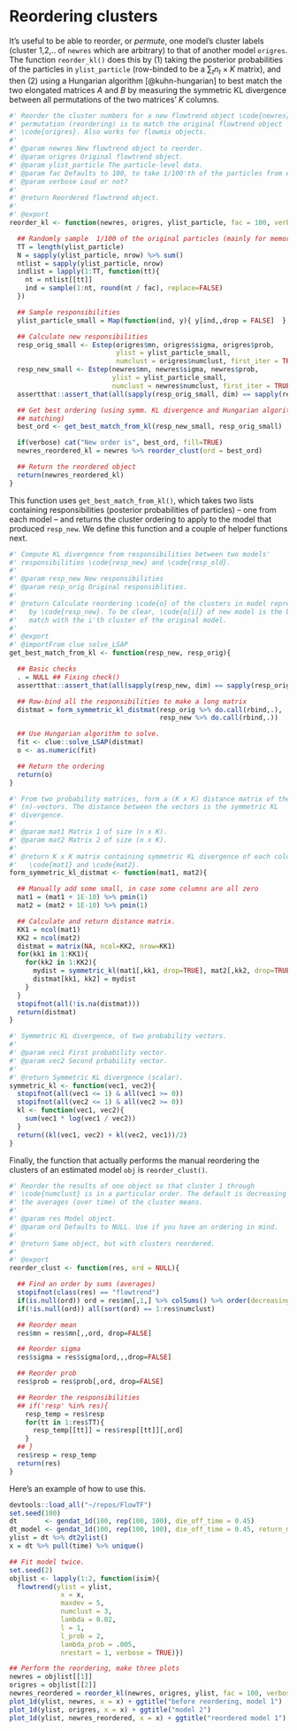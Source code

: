 # Reordering clusters

It's useful to be able to reorder, or *permute*, one model's cluster labels
(cluster 1,2,.. of `newres` which are arbitrary) to that of another model
`origres`. The function `reorder_kl()` does this by (1) taking the posterior
probabilities of the particles in `ylist_particle` (row-binded to be a $\sum_t
n_t \times K$ matrix), and then (2) using a Hungarian algorithm
[@kuhn-hungarian] to best match the two elongated matrices $A$ and $B$ by
measuring the symmetric KL divergence between all permutations of
the two matrices' $K$ columns.


```r
#' Reorder the cluster numbers for a new flowtrend object \code{newres}; the best
#' permutation (reordering) is to match the original flowtrend object
#' \code{origres}. Also works for flowmix objects.
#'
#' @param newres New flowtrend object to reorder.
#' @param origres Original flowtrend object.
#' @param ylist_particle The particle-level data.
#' @param fac Defaults to 100, to take 1/100'th of the particles from each time point.
#' @param verbose Loud or not?
#'
#' @return Reordered flowtrend object.
#'
#' @export
reorder_kl <- function(newres, origres, ylist_particle, fac = 100, verbose = FALSE){

  ## Randomly sample  1/100 of the original particles (mainly for memory reasons)
  TT = length(ylist_particle)
  N = sapply(ylist_particle, nrow) %>% sum()
  ntlist = sapply(ylist_particle, nrow)
  indlist = lapply(1:TT, function(tt){
    nt = ntlist[[tt]]
    ind = sample(1:nt, round(nt / fac), replace=FALSE)
  })

  ## Sample responsibilities
  ylist_particle_small = Map(function(ind, y){ y[ind,,drop = FALSE]  }, indlist, ylist_particle)

  ## Calculate new responsibilities
  resp_orig_small <- Estep(origres$mn, origres$sigma, origres$prob,
                           ylist = ylist_particle_small,
                           numclust = origres$numclust, first_iter = TRUE)
  resp_new_small <- Estep(newres$mn, newres$sigma, newres$prob,
                          ylist = ylist_particle_small,
                          numclust = newres$numclust, first_iter = TRUE)
  assertthat::assert_that(all(sapply(resp_orig_small, dim) == sapply(resp_new_small, dim)))

  ## Get best ordering (using symm. KL divergence and Hungarian algorithm for
  ## matching)
  best_ord <- get_best_match_from_kl(resp_new_small, resp_orig_small)

  if(verbose) cat("New order is", best_ord, fill=TRUE)
  newres_reordered_kl = newres %>% reorder_clust(ord = best_ord)

  ## Return the reordered object
  return(newres_reordered_kl)
}
```

This function uses `get_best_match_from_kl()`, which takes two lists containing
responsibilities (posterior probabilities of particles) -- one from each model
-- and returns the cluster ordering to apply to the model that produced
`resp_new`. We define this function and a couple of helper functions next.

```r
#' Compute KL divergence from responsibilities between two models'
#' responsibilities \code{resp_new} and \code{resp_old}.
#'
#' @param resp_new New responsibilities
#' @param resp_orig Original responsiblities.
#'
#' @return Calculate reordering \code{o} of the clusters in model represented
#'   by \code{resp_new}. To be clear, \code{o[i]} of new model is the best
#'   match with the i'th cluster of the original model.
#'
#' @export
#' @importFrom clue solve_LSAP
get_best_match_from_kl <- function(resp_new, resp_orig){

  ## Basic checks
  . = NULL ## Fixing check()
  assertthat::assert_that(all(sapply(resp_new, dim) == sapply(resp_orig , dim)))

  ## Row-bind all the responsibilities to make a long matrix
  distmat = form_symmetric_kl_distmat(resp_orig %>% do.call(rbind,.),
                                      resp_new %>% do.call(rbind,.))

  ## Use Hungarian algorithm to solve.
  fit <- clue::solve_LSAP(distmat)
  o <- as.numeric(fit)

  ## Return the ordering
  return(o)
}
```

```r
#' From two probability matrices, form a (K x K) distance matrix of the
#' (n)-vectors. The distance between the vectors is the symmetric KL
#' divergence.
#'
#' @param mat1 Matrix 1 of size (n x K).
#' @param mat2 Matrix 2 of size (n x K).
#'
#' @return K x K matrix containing symmetric KL divergence of each column of
#'   \code{mat1} and \code{mat2}.
form_symmetric_kl_distmat <- function(mat1, mat2){

  ## Manually add some small, in case some columns are all zero
  mat1 = (mat1 + 1E-10) %>% pmin(1)
  mat2 = (mat2 + 1E-10) %>% pmin(1)

  ## Calculate and return distance matrix.
  KK1 = ncol(mat1)
  KK2 = ncol(mat2)
  distmat = matrix(NA, ncol=KK2, nrow=KK1)
  for(kk1 in 1:KK1){
    for(kk2 in 1:KK2){
      mydist = symmetric_kl(mat1[,kk1, drop=TRUE], mat2[,kk2, drop=TRUE])
      distmat[kk1, kk2] = mydist
    }
  }
  stopifnot(all(!is.na(distmat)))
  return(distmat)
}
```

```r
#' Symmetric KL divergence, of two probability vectors.
#'
#' @param vec1 First probability vector.
#' @param vec2 Second prbability vector.
#'
#' @return Symmetric KL divergence (scalar).
symmetric_kl <- function(vec1, vec2){
  stopifnot(all(vec1 <= 1) & all(vec1 >= 0))
  stopifnot(all(vec2 <= 1) & all(vec2 >= 0))
  kl <- function(vec1, vec2){
    sum(vec1 * log(vec1 / vec2))
  }
  return((kl(vec1, vec2) + kl(vec2, vec1))/2)
}
```

Finally, the function that actually performs the manual reordering the clusters
of an estimated model `obj` is `reorder_clust()`.

```r
#' Reorder the results of one object so that cluster 1 through
#' \code{numclust} is in a particular order. The default is decreasing order of
#' the averages (over time) of the cluster means.
#'
#' @param res Model object.
#' @param ord Defaults to NULL. Use if you have an ordering in mind.
#'
#' @return Same object, but with clusters reordered.
#'
#' @export
reorder_clust <- function(res, ord = NULL){

  ## Find an order by sums (averages)
  stopifnot(class(res) == "flowtrend")
  if(is.null(ord)) ord = res$mn[,1,] %>% colSums() %>% order(decreasing = TRUE)
  if(!is.null(ord)) all(sort(ord) == 1:res$numclust)

  ## Reorder mean
  res$mn = res$mn[,,ord, drop=FALSE]

  ## Reorder sigma
  res$sigma = res$sigma[ord,,,drop=FALSE]

  ## Reorder prob
  res$prob = res$prob[,ord, drop=FALSE]

  ## Reorder the responsibilities
  ## if('resp' %in% res){
    resp_temp = res$resp
    for(tt in 1:res$TT){
      resp_temp[[tt]] = res$resp[[tt]][,ord]
    }
  ## }
  res$resp = resp_temp
  return(res)
}
```

Here's an example of how to use this. 

```r
devtools::load_all("~/repos/FlowTF")
set.seed(100)
dt       <- gendat_1d(100, rep(100, 100), die_off_time = 0.45)
dt_model <- gendat_1d(100, rep(100, 100), die_off_time = 0.45, return_model = TRUE)
ylist = dt %>% dt2ylist()
x = dt %>% pull(time) %>% unique()

## Fit model twice.
set.seed(2)
objlist <- lapply(1:2, function(isim){
  flowtrend(ylist = ylist,
             x = x,
             maxdev = 5,
             numclust = 3,
             lambda = 0.02,
             l = 1,
             l_prob = 2,
             lambda_prob = .005,
             nrestart = 1, verbose = TRUE)})

## Perform the reordering, make three plots
newres = objlist[[1]]
origres = objlist[[2]]
newres_reordered = reorder_kl(newres, origres, ylist, fac = 100, verbose = FALSE)
plot_1d(ylist, newres, x = x) + ggtitle("before reordering, model 1")
plot_1d(ylist, origres, x = x) + ggtitle("model 2")
plot_1d(ylist, newres_reordered, x = x) + ggtitle("reordered model 1")
```



